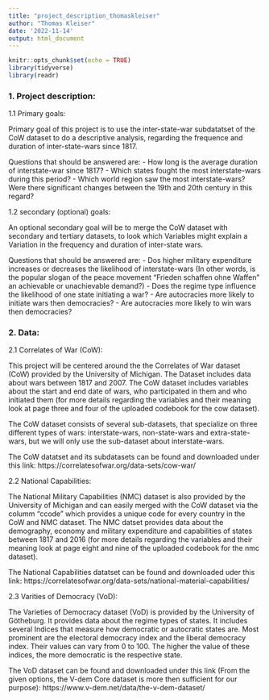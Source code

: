```yaml
---
title: "project_description_thomaskleiser"
author: "Thomas Kleiser"
date: '2022-11-14'
output: html_document
---
```


```r
knitr::opts_chunk$set(echo = TRUE)
library(tidyverse)
library(readr)
```


### 1. Project description:


1.1 Primary goals:

Primary goal of this project is to use the inter-state-war subdatatset of the CoW dataset to do a descriptive analysis, regarding the frequence and duration of inter-state-wars since 1817. 

Questions that should be answered are:
- How long is the  average duration of interstate-war since 1817?
- Which states fought the most interstate-wars during this period?
- Which world region saw the most interstate-wars? Were there significant changes between the 19th and 20th century in this regard?



1.2 secondary (optional) goals:

An optional secondary goal will be to merge the CoW dataset with secondary and tertiary datasets, to look which Variables might explain a Variation in the frequency and duration of inter-state wars.

Questions that should be answered are: 
- Dos higher military expenditure increases or decreases the likelihood of interstate-wars (In other words, is the popular slogan of the peace movement "Frieden schaffen ohne Waffen" an achievable or unachievable demand?)
- Does the regime type influence the likelihood of one state initiating a war?
- Are autocracies more likely to initiate wars then democracies?
- Are autocracies more likely to win wars then democracies?


### 2. Data:


2.1 Correlates of War (CoW):

This project will be centered around the the Correlates of War dataset (CoW) provided by the University of Michigan. The Dataset includes data about wars between 1817 and 2007. The CoW dataset includes variables about the start and end date of wars, who participated in them and who initiated them (for more details regarding the variables and their meaning look at page three and four of the uploaded codebook for the cow dataset).

The CoW dataset consists of several sub-datasets, that specialize on three different types of wars: interstate-wars, non-state-wars and extra-state-wars, but we will only use the sub-dataset about interstate-wars.

The CoW datatset and its subdatasets can be found and downloaded under this link: https://correlatesofwar.org/data-sets/cow-war/



2.2 National Capabilities:

The National Military Capabilities (NMC) dataset is also provided by the University of Michigan and can easily merged with the CoW dataset via the columm "ccode" which provides a unique code for every country in the CoW and NMC dataset. The NMC datset provides data about the demography, economy and military expenditure and capabilities of states between 1817 and 2016 (for more details regarding the variables and their meaning look at page eight and nine of the uploaded codebook for the nmc dataset).

The National Capabilities datatset can be found and downloaded uder this link:
https://correlatesofwar.org/data-sets/national-material-capabilities/



2.3 Varities of Democracy (VoD):

The Varieties of Democracy dataset (VoD) is provided by the University of Götheburg. It provides data about the regime types of states. It includes several Indices that measure how democratic or autocratic states are. Most prominent are the electoral democracy index and the liberal democracy index. Their values can vary from 0 to 100. The higher the value of these indices, the more democratic is the respective state.

The VoD dataset can be found and downloaded under this link (From the given options, the V-dem Core dataset is more then sufficient for our purpose):
https://www.v-dem.net/data/the-v-dem-dataset/

